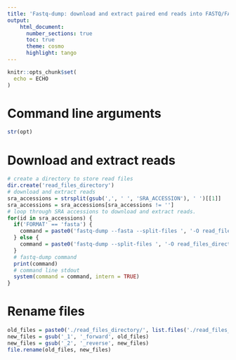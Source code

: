 ```yaml
---
title: 'Fastq-dump: download and extract paired end reads into FASTQ/FASTA file'
output:
    html_document:
      number_sections: true
      toc: true
      theme: cosmo
      highlight: tango
---
```


```r
knitr::opts_chunk$set(
  echo = ECHO
)
```

# Command line arguments

```r
str(opt)
```

# Download and extract reads

```r
# create a directory to store read files
dir.create('read_files_directory')
# download and extract reads
sra_accessions = strsplit(gsub(',', ' ', 'SRA_ACCESSION'), ' ')[[1]]
sra_accessions = sra_accessions[sra_accessions != '']
# loop through SRA accessions to download and extract reads.
for(id in sra_accessions) {
  if('FORMAT' == 'fasta') {
    command = paste0('fastq-dump --fasta --split-files ', '-O read_files_directory ', id)
  } else {
    command = paste0('fastq-dump --split-files ', '-O read_files_directory ', id)
  }
  # fastq-dump command
  print(command)
  # command line stdout
  system(command = command, intern = TRUE)
}
```


# Rename files

```r
old_files = paste0('./read_files_directory/', list.files('./read_files_directory'))
new_files = gsub('_1', '_forward', old_files)
new_files = gsub('_2', '_reverse', new_files)
file.rename(old_files, new_files)
```

